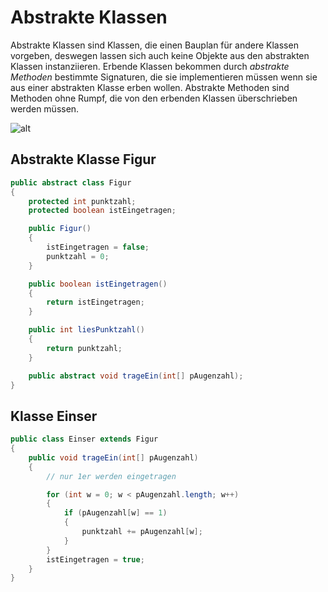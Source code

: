 # Abstrakte Klassen

Abstrakte Klassen sind Klassen, die einen Bauplan für andere Klassen vorgeben, deswegen lassen sich auch keine Objekte aus den abstrakten Klassen instanziieren. Erbende Klassen bekommen durch _abstrakte Methoden_ bestimmte Signaturen, die sie implementieren müssen wenn sie aus einer abstrakten Klasse erben wollen. Abstrakte Methoden sind Methoden ohne Rumpf, die von den erbenden Klassen überschrieben werden müssen.

![alt](https://firebasestorage.googleapis.com/v0/b/ap-helper-41845.appspot.com/o/uploads%2F1685433727644.png?alt=media&token=cecea1aa-2aa1-49d7-89fc-c20ae60acc64)

## Abstrakte Klasse Figur

```java
public abstract class Figur
{
    protected int punktzahl;
    protected boolean istEingetragen;

    public Figur()
    {
        istEingetragen = false;
        punktzahl = 0;
    }

    public boolean istEingetragen()
    {
        return istEingetragen;
    }

    public int liesPunktzahl()
    {
        return punktzahl;
    }

    public abstract void trageEin(int[] pAugenzahl);
}
```

## Klasse Einser

```java
public class Einser extends Figur
{
    public void trageEin(int[] pAugenzahl)
    {
        // nur 1er werden eingetragen

        for (int w = 0; w < pAugenzahl.length; w++)
        {
            if (pAugenzahl[w] == 1)
            {
                punktzahl += pAugenzahl[w];
            }
        }
        istEingetragen = true;
    }
}
```
